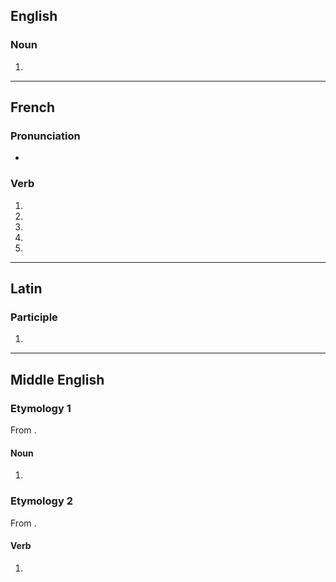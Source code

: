 {{also|compassé}}

==English==

===Noun===
{{en-noun}}

# {{obsolete spelling of|compass|lang=en}}

----

==French==

===Pronunciation===
* {{homophones|lang=fr|compassent|compasses}}

===Verb===
{{head|fr|verb form}}

# {{inflection of|compasser||1|s|pres|indc|lang=fr}}
# {{inflection of|compasser||3|s|pres|indc|lang=fr}}
# {{inflection of|compasser||1|s|pres|subj|lang=fr}}
# {{inflection of|compasser||1|s|pres|subj|lang=fr}}
# {{inflection of|compasser||2|s|impr|lang=fr}}

----

==Latin==

===Participle===
{{la-part-form|compasse}}

# {{inflection of|compassus||voc|m|s|lang=la}}

----

==Middle English==

===Etymology 1===
From {{bor|enm|fro|compas}}.

====Noun====
{{head|enm|noun}}

# {{alt form|compas|lang=enm}}

===Etymology 2===
From {{bor|enm|fro|compasser}}.

====Verb====
{{head|enm|verb}}

# {{alt form|compassen|lang=enm}}